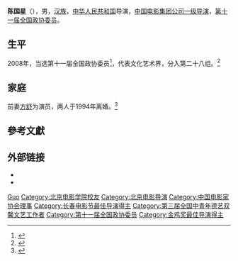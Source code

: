 {{Otheruses|other=名为陈国星的其他人物|陈国星}}
{{艺人
| 姓名 = 陈国星
| 类型 = 导演
| 图片 =
| 图片简介 =
| 图片尺寸 =
| 英文名 = 
| 昵称 = 
| 国籍 = {{PRC}}
| 民族 = [[汉族|汉族]]
| 籍贯 = 
| 出生日期 = 1956年
| 出生地点 = {{CHN}}
| 职业 = [[演员|演员]]
| 语言 = [[普通话|普通话]]
| 教育程度 = 
| 音乐类型 = 
| 出道日期 = 
| 活跃年代 = 
| 配偶 = [[方舒|方舒]]（1994年离婚）
| 经纪公司 =
| 出道作 =
| 代表作 = [[横空出世|横空出世]]
| 網站 =
| 獎項 =
| IMDb = 
}}
'''陈国星'''（{{bd|1956年||}}），男，[[汉族|汉族]]，[[中华人民共和国|中华人民共和国]]导演，[[中国电影集团公司|中国电影集团公司]][[一级导演|一级导演]]，[[第十一届全国政协委员|第十一届全国政协委员]]。

== 生平 ==
2008年，当选第十一届全国政协委员<ref>{{cite news|title=第十一届全国政协委员名单|url=http://www.indaa.com.cn/zt/2009qglh/zxzs/200903/t20090303_127573.html|accessdate=2013-04-09|newspaper=新华社北京1月25日电 中国人民政治协商会议第十一届全国委员会委员名单(共2237人，2008年1月25日政协第十届全国委员会常务委员会第二十次会议通过)|date=2008-01-25|deadurl=yes|archiveurl=https://web.archive.org/web/20130928014403/http://www.indaa.com.cn/zt/2009qglh/zxzs/200903/t20090303_127573.html|archivedate=2013-09-28}}</ref>，代表文化艺术界，分入第二十八组。<ref>{{cite news|title=全国政协信息-陈国星|url=http://www.cppcc.gov.cn/CMS/wylibary/showJcwyxtInfoWylibary.action?tabJcwyxt.guid=11W0009250&wytype=wjwy|accessdate=2013-04-11|newspaper=全国政协委员会}}</ref>

== 家庭 ==
前妻[[方舒|方舒]]为演员，两人于1994年离婚。<ref>{{cite web|url=http://ent.qq.com/a/20080826/000219.htm|title=方舒两次婚姻后低调拍戏 现在生活以女儿为重|publisher=[[腾讯网|腾讯网]]|date=2008-08-26|accessdate=2014-09-27}}</ref>

== 參考文獻 ==
{{reflist}}

== 外部链接 ==
* {{Douban people|type=movie}}
* {{IMDb name|id=nm0155233}}
{{中国电影金鸡奖最佳导演}}
{{中国电影华表奖优秀导演}}
{{第三届全国中青年德艺双馨文艺工作者}}
{{中国电影家协会第八届理事会}}
{{北京电影学院78级}}
{{Authority control}}
{{DEFAULTSORT:Chen陈}}
[[Category:陈姓|Guo]]
[[Category:北京电影学院校友|Category:北京电影学院校友]]
[[Category:北京电影导演|Category:北京电影导演]]
[[Category:中国电影家协会理事|Category:中国电影家协会理事]]
[[Category:长春电影节最佳导演得主|Category:长春电影节最佳导演得主]]
[[Category:第三届全国中青年德艺双馨文艺工作者|Category:第三届全国中青年德艺双馨文艺工作者]]
[[Category:第十一届全国政协委员|Category:第十一届全国政协委员]]
[[Category:金鸡奖最佳导演得主|Category:金鸡奖最佳导演得主]]
{{中国艺术家小作品}}